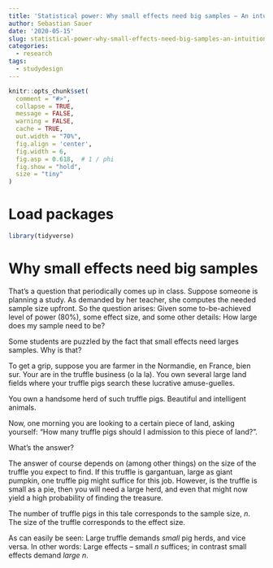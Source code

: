 ```yaml
---
title: 'Statistical power: Why small effects need big samples – An intuition'
author: Sebastian Sauer
date: '2020-05-15'
slug: statistical-power-why-small-effects-need-big-samples-an-intuition
categories:
  - research
tags:
  - studydesign  
---
```




```r
knitr::opts_chunk$set(
  comment = "#>",
  collapse = TRUE,
  message = FALSE,
  warning = FALSE,
  cache = TRUE,
  out.width = "70%",
  fig.align = 'center',
  fig.width = 6,
  fig.asp = 0.618,  # 1 / phi
  fig.show = "hold",
  size = "tiny"
)
```



# Load packages

```r
library(tidyverse)
```



# Why small effects need big samples


That's a question that periodically comes up in class. Suppose someone is planning a study. As demanded by her teacher, she computes the needed sample size upfront. So the question arises: Given some to-be-achieved level of power (80%), some effect size, and some other details: How large does my sample need to be?

Some students are puzzled by the fact that small effects need larges samples. Why is that?

To get a grip, suppose you are farmer in the Normandie, en France, bien sur. Your are in the truffle business (o la la). You own several large land fields where your truffle pigs search these lucrative amuse-guelles.

You own a handsome herd of such truffle pigs. Beautiful and intelligent animals.

Now, one morning you are looking to a certain piece of land, asking yourself: "How many truffle pigs should I admission to this piece of land?".

What's the answer?

The answer of course depends on (among other things) on the size of the truffle you expect to find. If this truffle is gargantuan, large as giant pumpkin, one truffle pig might suffice for this job. However, is the truffle is small as a pie, then you will need a large herd, and even that might now yield a high probability of finding the treasure.

The number of truffle pigs in this tale corresponds to the sample size, $n$. The size of the truffle corresponds to the effect size.

As can easily be seen: Large truffle demands *small* pig herds, and vice versa. In other words: Large effects -- small $n$ suffices; in contrast small effects demand *large* $n$.




